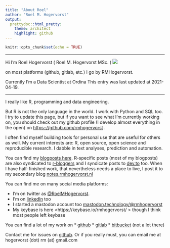 ```yaml
---
title: "About Roel"
author: "Roel M. Hogervorst"
output:
  prettydoc::html_pretty:
    theme: architect
    highlight: github
---
```


```r
knitr::opts_chunk$set(echo = TRUE)
```

<hr>
<div class="h-card">
Hi I'm
<span class="p-name">Roel Hogervorst</span> (
  <span class="p-given-name">Roel</span>
  <abbr class="p-additional-name">M.</abbr>
  <span class="p-family-name">Hogervorst</span>
  <span class="p-honorific-suffix">MSc.</span>
)
<img class="u-photo" src="images/roel_user2017.jpg"/>

on most platforms (github, gitlab, etc.) I go by
<span class="p-nickname">RMHogervorst</span>.

Currently I'm a <span class="p-job-title">Data Scientist</span> at
<span class="p-org">Ordina</span>
This entry was last updated at <span class="dt-updated">2021-04-19</span>.
</div>
<hr>
I really like R, programming and data engineering. 


But R is not the only language in the world. I work with Python and SQL too.
I try to update this page, but if you want to see what I'm currently working on, you should check out my github profile (I develop almost everything in  the open) on <https:://github.com/rmhogervorst> .

I often find myself building tools for personal use that are useful for others as well.
My current interests are: R, open source, open science and reproducible research. I dabble in text analyses, prediction and automation.


You can find my <a href="https://blog.rmhogervorst.nl" rel="me">blogposts here</a>. R-specific posts (most of my blogposts) are also syndicated to [r-bloggers](https://www.r-bloggers.com/author/roel-m-hogervorst/ "my posts on r-bloggers") and I syndicate posts to <a href="https://dev.to/rmhogervorst" rel="me">dev.to</a> too.
When I have half-finished work, that nevertheless needs a place to live, I post it to my secondary blog <a href="https://notes.rmhogervorst.nl/" rel="me"> notes.rmhogervorst.nl </a>

You can find me on many social media platforms:

* I'm on twitter as <a href="https://twitter.com/RoelMHogervorst" rel="me">@RoelMHogervorst</a>. 
* I'm on <a href="https://www.linkedin.com/in/rmhogervorst" rel="me">linkedIn</a> too
* I started a mastodon account too <a href="https://mastodon.technology/@rmhogervorst" rel="me">mastodon.technology/@rmhogervorst</a>
* My keybase is here <https://keybase.io/rmhogervorst/ > though I think most people left keybase

You can find a lot of my work on
* <a href="https://github.com/RMHogervorst" rel="me">github</a>
* <a href="https://gitlab.com/rmhogervorst" rel="me">gitlab</a>
* <a href="https://bitbucket.org/RMHogervorst/" rel="me">bitbucket</a> (not a lot there)


Contact me for issues on <a href="https://github.com/RMHogervorst" rel="me">github</a>.
Or if you really must, you can email me at hogervorst (dot) rm (at) gmail.com


